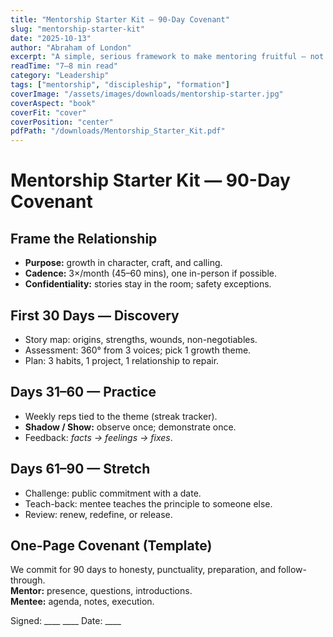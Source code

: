 ```yaml
---
title: "Mentorship Starter Kit — 90-Day Covenant"
slug: "mentorship-starter-kit"
date: "2025-10-13"
author: "Abraham of London"
excerpt: "A simple, serious framework to make mentoring fruitful — not fuzzy."
readTime: "7–8 min read"
category: "Leadership"
tags: ["mentorship", "discipleship", "formation"]
coverImage: "/assets/images/downloads/mentorship-starter.jpg"
coverAspect: "book"
coverFit: "cover"
coverPosition: "center"
pdfPath: "/downloads/Mentorship_Starter_Kit.pdf"
---
```


# Mentorship Starter Kit — 90-Day Covenant

## Frame the Relationship
- **Purpose:** growth in character, craft, and calling.  
- **Cadence:** 3×/month (45–60 mins), one in-person if possible.  
- **Confidentiality:** stories stay in the room; safety exceptions.

## First 30 Days — Discovery
- Story map: origins, strengths, wounds, non-negotiables.  
- Assessment: 360° from 3 voices; pick 1 growth theme.  
- Plan: 3 habits, 1 project, 1 relationship to repair.

## Days 31–60 — Practice
- Weekly reps tied to the theme (streak tracker).  
- **Shadow / Show:** observe once; demonstrate once.  
- Feedback: *facts → feelings → fixes*.

## Days 61–90 — Stretch
- Challenge: public commitment with a date.  
- Teach-back: mentee teaches the principle to someone else.  
- Review: renew, redefine, or release.

## One-Page Covenant (Template)
We commit for 90 days to honesty, punctuality, preparation, and follow-through.  
**Mentor:** presence, questions, introductions.  
**Mentee:** agenda, notes, execution.  

Signed: ____  ____  Date: ____
